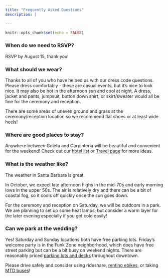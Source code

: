 ```yaml
---
title: "Frequently Asked Questions"
description: |

---
```


```r
knitr::opts_chunk$set(echo = FALSE)
```

### When do we need to RSVP?

RSVP by August 15, thank you!

### What should we wear?

Thanks to all of you who have helped us with our dress code questions. Please dress comfortably - these are casual events, but it's nice to look nice. It may also be hot in the afternoon sun and cool at night. A dress, jacket and pants, jumpsuit, button down shirt, or skirt/sweater would all be fine for the ceremony and reception. 

There are some areas of uneven ground and grass at the ceremony/reception location so we recommend flat shoes or at least wide heels!

### Where are good places to stay?

Anywhere between Goleta and Carpinteria will be beautiful and convenient for the weekend! Check out our <a href="https://withjoy.com/michael-and-caroline-20251004/accommodations">hotel list</a> or <a href="Travel.html">Travel page</a> for more ideas.

### What is the weather like?

The weather in Santa Barbara is great. 

In October, we expect late afternoon highs in the mid-70s and early morning lows in the upper 50s. The air is relatively dry and there can be a bit of coastal fog, so it cools off quickly once the sun goes down. 

For the ceremony and reception on Saturday, we will be outdoors in a park. We are planning to set up some heat lamps, but consider a warm layer for the later evening especially if you get cold easily!

### Can we park at the wedding?

Yes! Saturday and Sunday locations both have free parking lots. Friday's welcome party is in the Funk Zone neighborhood, which does have free street parking but can be a bit busy on weekend nights. There are reasonably priced <a href="https://santabarbaraca.gov/DowntownParkingLots" target="_blank">parking lots and decks</a> throughout downtown. 

Please drive safely and consider using rideshare, <a href="https://santabarbara.bcycle.com/" target="_blank">renting ebikes</a>, or taking <a href="https://sbmtd.gov/maps-schedules/" target="_blank">MTD buses</a>!